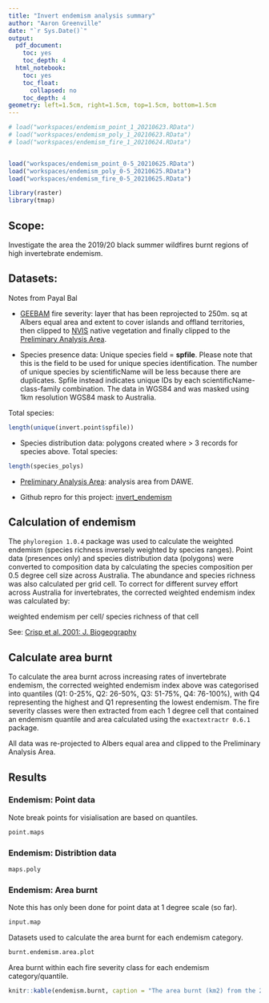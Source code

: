 ```yaml
---
title: "Invert endemism analysis summary"
author: "Aaron Greenville"
date: "`r Sys.Date()`"
output:
  pdf_document:
    toc: yes
    toc_depth: 4
  html_notebook:
    toc: yes
    toc_float:
      collapsed: no
    toc_depth: 4
geometry: left=1.5cm, right=1.5cm, top=1.5cm, bottom=1.5cm
---
```


```r
# load("workspaces/endemism_point_1_20210623.RData")
# load("workspaces/endemism_poly_1_20210623.RData")
# load("workspaces/endemism_fire_1_20210624.RData")


load("workspaces/endemism_point_0-5_20210625.RData")
load("workspaces/endemism_poly_0-5_20210625.RData")
load("workspaces/endemism_fire_0-5_20210625.RData")
```

```r
library(raster)
library(tmap)
```


## Scope:

Investigate the area the 2019/20 black summer wildfires burnt regions of high invertebrate endemism.


## Datasets:

Notes from Payal Bal

- [GEEBAM](http://www.environment.gov.au/fed/catalog/search/resource/details.page?uuid=%7B8CE7D6BE-4A82-40D7-80BC-647CB1FE5C08%7D) fire severity: layer that has been reprojected to 250m. sq at Albers equal area and extent to cover islands and offland territories, then clipped to [NVIS](https://www.environment.gov.au/land/native-vegetation/national-vegetation-information-system/data-products) native vegetation and finally clipped to the [Preliminary Analysis Area](https://www.environment.gov.au/system/files/pages/a8d10ce5-6a49-4fc2-b94d-575d6d11c547/files/preliminary-analysis-area-19-jan-2020.pdf).

- Species presence data: Unique species field = **spfile**. Please note that this is the field to be used for unique species identification. The number of unique species by scientificName will be less because there are duplicates. Spfile instead indicates unique IDs by each scientificName-class-family combination. The data in WGS84 and was masked using 1km resolution WGS84 mask to Australia.

Total species:
```r
length(unique(invert.point$spfile))
```


- Species distribution data: polygons created where > 3 records for species above. Total species:
```r
length(species_polys)
```

- [Preliminary Analysis Area](https://www.environment.gov.au/system/files/pages/a8d10ce5-6a49-4fc2-b94d-575d6d11c547/files/preliminary-analysis-area-19-jan-2020.pdf): analysis area from DAWE.

- Github repro for this project: [invert_endemism](https://github.com/agreenville/invert_endemism)

## Calculation of endemism

The `phyloregion 1.0.4` package was used to calculate the weighted endemism (species richness inversely weighted by species ranges). Point data (presences only) and species distribution data (polygons) were converted to composition data by calculating the species composition per 0.5 degree cell size across Australia. The abundance and species richness was also calculated per grid cell. To correct for different survey effort across Australia for invertebrates, the corrected weighted endemism index was calculated by: 

 weighted endemism per cell/ species richness of that cell
 
 See: [Crisp et al. 2001: J. Biogeography](https://onlinelibrary.wiley.com/doi/abs/10.1046/j.1365-2699.2001.00524.x)


## Calculate area burnt 

To calculate the area burnt across increasing rates of invertebrate endemism, the corrected weighted endemism index above was categorised into quantiles (Q1: 0-25%, Q2: 26-50%, Q3: 51-75%, Q4: 76-100%), with Q4 representing the highest and Q1 representing the lowest endemism. The fire severity classes were then extracted from each 1 degree cell that contained an endemism quantile and area calculated using the `exactextractr 0.6.1` package.

All data was re-projected to Albers equal area and clipped to the Preliminary Analysis Area.

## Results

### Endemism: Point data

Note break points for visialisation are based on quantiles.

```r
point.maps
```


### Endemism: Distribtion data  


```r
maps.poly
```


### Endemism: Area burnt

Note this has only been done for point data at 1 degree scale (so far).


```r
input.map
```

Datasets used to calculate the area burnt for each endemism category.



```r
burnt.endemism.area.plot
```
  
  
Area burnt within each fire severity class for each endemism category/quantile.   


```r
knitr::kable(endemism.burnt, caption = "The area burnt (km2) from the 2019/20 Black Summer wildfires for each endemism class and fire severity. Endemism class calculated from quantiles of the corrected weighted endemism (1 = 0-25% quantile, 2 = 26-50%, 3 = 51-75%, 4 = 76-100%; from lowest to highest rates of endemism)")
```





